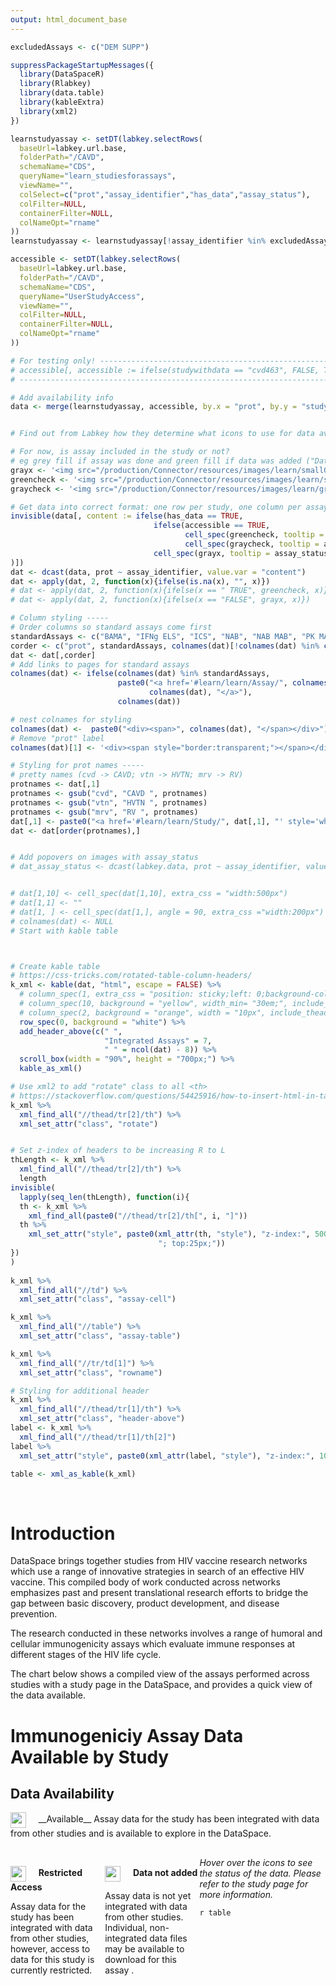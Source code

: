 ```yaml
---
output: html_document_base
---
```


<link rel="stylesheet" type="text/css" href="../../_webdav/CAVD/@files/CAVD-DataSpace-Reports/dependencies/css/RReport.css">

<script>
$(document).ready(function(){
    $('[data-toggle="tooltip"]').tooltip(); 
});
</script>
<style>
th.rotate {
  height: 150px;
  white-space: nowrap;
  background: white;
  border:white;
  top: 25px; 
}

th.rotate > div {
    transform: translate(20px, 55px) rotate(315deg);
    width: 35px;
}
th.rotate > div > span {
  border-bottom: 1px solid #ccc;
  padding: 5px 10px;
}
td.rowname {
  z-index: 1;
  position: sticky;
  left: 0;
  background-color: #FFFFFF;
  padding-left: 5px;
}
td.assay-cell {
  text-align:center;
  height:35px;
  width:35px;
  padding:5px;
  border: 1px solid #ddd;
}
table.assay-table {
   border-collapse:collapse;
}

.col {
  width:30%;
  float:left;
}
img {
height: 25px;
width: 25px;
max-width: 100%;
}

.header-above {
  height: 25px;
  z-index: 500;
  position:sticky;
  top:0;
  background-color: #FFFFFF
}

.header-above > div {
  transform: translate(0px, 50px);
}
</style>

```r

excludedAssays <- c("DEM SUPP")

suppressPackageStartupMessages({
  library(DataSpaceR)
  library(Rlabkey)
  library(data.table)
  library(kableExtra)
  library(xml2)
})

learnstudyassay <- setDT(labkey.selectRows(
  baseUrl=labkey.url.base,
  folderPath="/CAVD",
  schemaName="CDS",
  queryName="learn_studiesforassays",
  viewName="",
  colSelect=c("prot","assay_identifier","has_data","assay_status"),
  colFilter=NULL,
  containerFilter=NULL,
  colNameOpt="rname"
))
learnstudyassay <- learnstudyassay[!assay_identifier %in% excludedAssays]

accessible <- setDT(labkey.selectRows(
  baseUrl=labkey.url.base,
  folderPath="/CAVD",
  schemaName="CDS",
  queryName="UserStudyAccess",
  viewName="",
  colFilter=NULL,
  containerFilter=NULL,
  colNameOpt="rname"
))

# For testing only! ------------------------------------------------------------------------
# accessible[, accessible := ifelse(studywithdata == "cvd463", FALSE, TRUE)]
# ------------------------------------------------------------------------------------------

# Add availability info
data <- merge(learnstudyassay, accessible, by.x = "prot", by.y = "studywithdata", all.x = TRUE, all.y = TRUE)


# Find out from Labkey how they determine what icons to use for data availability -- maybe implement? 

# For now, is assay included in the study or not? 
# eg grey fill if assay was done and green fill if data was added ("Data added to DataSpace")... then user can go to study page to get more details (maybe include link to study page?)
grayx <- '<img src="/production/Connector/resources/images/learn/smallGreyX.png" class="transparent">'
greencheck <- '<img src="/production/Connector/resources/images/learn/smallCheck.png" class="transparent">'
graycheck <- '<img src="/production/Connector/resources/images/learn/grayCheck.png" class="transparent">'

# Get data into correct format: one row per study, one column per assay
invisible(data[, content := ifelse(has_data == TRUE,
                                ifelse(accessible == TRUE, 
                                       cell_spec(greencheck, tooltip = assay_status, escape = FALSE),
                                       cell_spec(graycheck, tooltip = assay_status, escape = FALSE)),
                                cell_spec(grayx, tooltip = assay_status, escape = FALSE)
)])
dat <- dcast(data, prot ~ assay_identifier, value.var = "content")
dat <- apply(dat, 2, function(x){ifelse(is.na(x), "", x)})
# dat <- apply(dat, 2, function(x){ifelse(x == " TRUE", greencheck, x)})
# dat <- apply(dat, 2, function(x){ifelse(x == "FALSE", grayx, x)})

# Column styling ----- 
# Order columns so standard assays come first
standardAssays <- c("BAMA", "IFNg ELS", "ICS", "NAB", "NAB MAB", "PK MAB")
corder <- c("prot", standardAssays, colnames(dat)[!colnames(dat) %in% c("prot", standardAssays)])
dat <- dat[,corder]
# Add links to pages for standard assays
colnames(dat) <- ifelse(colnames(dat) %in% standardAssays, 
                        paste0("<a href='#learn/learn/Assay/", colnames(dat), "'>",
                               colnames(dat), "</a>"), 
                        colnames(dat))

# nest colnames for styling
colnames(dat) <-  paste0("<div><span>", colnames(dat), "</span></div>")
# Remove "prot" label
colnames(dat)[1] <- '<div><span style="border:transparent;"></span></div>'

# Styling for prot names -----
# pretty names (cvd -> CAVD; vtn -> HVTN; mrv -> RV)
protnames <- dat[,1]
protnames <- gsub("cvd", "CAVD ", protnames)
protnames <- gsub("vtn", "HVTN ", protnames)
protnames <- gsub("mrv", "RV ", protnames)
dat[,1] <- paste0("<a href='#learn/learn/Study/", dat[,1], "' style='white-space:nowrap;'>",protnames,"</a>")
dat <- dat[order(protnames),]


# Add popovers on images with assay_status
# dat_assay_status <- dcast(labkey.data, prot ~ assay_identifier, value.var = "assay_status")


# dat[1,10] <- cell_spec(dat[1,10], extra_css = "width:500px")
# dat[1,1] <- ""
# dat[1, ] <- cell_spec(dat[1,], angle = 90, extra_css ="width:200px")
# colnames(dat) <- NULL
# Start with kable table



# Create kable table
# https://css-tricks.com/rotated-table-column-headers/
k_xml <- kable(dat, "html", escape = FALSE) %>%
  # column_spec(1, extra_css = "position: sticky;left: 0;background-color: #FFFFFF;") %>%
  # column_spec(10, background = "yellow", width_min= "30em;", include_thead = TRUE) %>%
  # column_spec(2, background = "orange", width = "10px", include_thead = TRUE) %>%
  row_spec(0, background = "white") %>%
  add_header_above(c(" ", 
                     "Integrated Assays" = 7, 
                     " " = ncol(dat) - 8)) %>% 
  scroll_box(width = "90%", height = "700px;") %>%
  kable_as_xml()

# Use xml2 to add "rotate" class to all <th>
# https://stackoverflow.com/questions/54425916/how-to-insert-html-in-table-of-kableextra
k_xml %>%
  xml_find_all("//thead/tr[2]/th") %>% 
  xml_set_attr("class", "rotate")


# Set z-index of headers to be increasing R to L
thLength <- k_xml %>%
  xml_find_all("//thead/tr[2]/th") %>% 
  length
invisible(
  lapply(seq_len(thLength), function(i){
  th <- k_xml %>% 
    xml_find_all(paste0("//thead/tr[2]/th[", i, "]"))
  th %>%
    xml_set_attr("style", paste0(xml_attr(th, "style"), "z-index:", 500 + thLength - i+10, 
                                 "; top:25px;"))
})
)
 
k_xml %>%
  xml_find_all("//td") %>%
  xml_set_attr("class", "assay-cell")

k_xml %>%
  xml_find_all("//table") %>%
  xml_set_attr("class", "assay-table")

k_xml %>%
  xml_find_all("//tr/td[1]") %>%
  xml_set_attr("class", "rowname")

# Styling for additional header
k_xml %>%
  xml_find_all("//thead/tr[1]/th") %>% 
  xml_set_attr("class", "header-above")
label <- k_xml %>%
  xml_find_all("//thead/tr[1]/th[2]") 
label %>%
  xml_set_attr("style", paste0(xml_attr(label, "style"), "z-index:", 1000))

table <- xml_as_kable(k_xml)

```
<br>

# Introduction

DataSpace brings together studies from HIV vaccine research networks which use a range of innovative strategies in search of an effective HIV vaccine. This compiled body of work conducted across networks emphasizes past and present translational research efforts to bridge the gap between basic discovery, product development, and disease prevention.

The research conducted in these networks involves a range of humoral and cellular immunogenicity assays which evaluate immune responses at different stages of the HIV life cycle.

The chart below shows a compiled view of the assays performed across studies with a study page in the DataSpace, and provides a quick view of the data available.

# Immunogeniciy Assay Data Available by Study
## Data Availability 
<div style = "float: left;width: 100%;margin-bottom: 30px;>
<div class = "col">
<img src="/production/Connector/resources/images/learn/smallCheck.png" class="transparent" style = "height: 25px; vertical-align:middle;"> 
&nbsp;
&nbsp;
__Available__ 

Assay data for the study has been integrated with data from other studies and is available to explore in the DataSpace.
</div>

<div class = "col">
<img src="/production/Connector/resources/images/learn/grayCheck.png" class="transparent" style = "height: 25px; vertical-align:middle;"> 
&nbsp;
&nbsp;
__Restricted Access__ 

Assay data for the study has been integrated with data from other studies, however, access to data for this study is currently restricted.
</div>


<div class = "col">
<img src="/production/Connector/resources/images/learn/smallGreyX.png" class="transparent" style = "height: 25px; vertical-align:middle;"> 
&nbsp;
&nbsp;
__Data not added__

Assay data is not yet integrated with data from other studies. Individual, non-integrated data files may be available to download for this assay .
</div>
<!-- <div style="width:10%"></div> -->
</div>


*Hover over the icons to see the status of the data. Please refer to the study page for more information.*


`r table`
<br>
<br>
